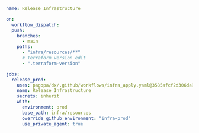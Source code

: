 ```yaml
name: Release Infrastructure

on:
  workflow_dispatch:
  push:
    branches:
      - main
    paths:
      - "infra/resources/**"
      # Terraform version edit
      - ".terraform-version"

jobs:
  release_prod:
    uses: pagopa/dx/.github/workflows/infra_apply.yaml@3585afcf2d306da91d68cabfd0344a82e1ee10f3
    name: Release Infrastructure
    secrets: inherit
    with:
      environment: prod
      base_path: infra/resources
      override_github_environment: "infra-prod"
      use_private_agent: true
```
